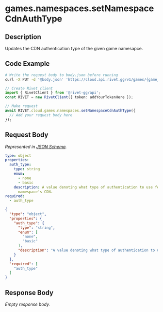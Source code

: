 
# games.namespaces.setNamespaceCdnAuthType

## Description

Updates the CDN authentication type of the given game namesapce.


## Code Example

<CodeGroup title='Request' tag='PUT' label='https://cloud.api.rivet.gg/v1/games/{game_id}/namespaces/{namespace_id}/cdn-auth'>

```bash {{ title: 'cURL' }}
# Write the request body to body.json before running
curl -X PUT -d '@body.json' 'https://cloud.api.rivet.gg/v1/games/{game_id}/namespaces/{namespace_id}/cdn-auth'
```

```ts
// Create Rivet client
import { RivetClient } from '@rivet-gg/api';
const RIVET = new RivetClient({ token: addYourTokenHere });

// Make request
await RIVET.cloud.games.namespaces.setNamespaceCdnAuthType({
  // Add your request body here
});
```

</CodeGroup>


## Request Body

_Represented in [JSON Schema](https://json-schema.org/)._

<CodeGroup title='Request'>

```yaml
type: object
properties:
  auth_type:
    type: string
    enum:
      - none
      - basic
    description: A value denoting what type of authentication to use for a game
      namespace's CDN.
required:
  - auth_type

```

```json
{
  "type": "object",
  "properties": {
    "auth_type": {
      "type": "string",
      "enum": [
        "none",
        "basic"
      ],
      "description": "A value denoting what type of authentication to use for a game namespace's CDN."
    }
  },
  "required": [
    "auth_type"
  ]
}
```

</CodeGroup>


## Response Body

_Empty response body._
